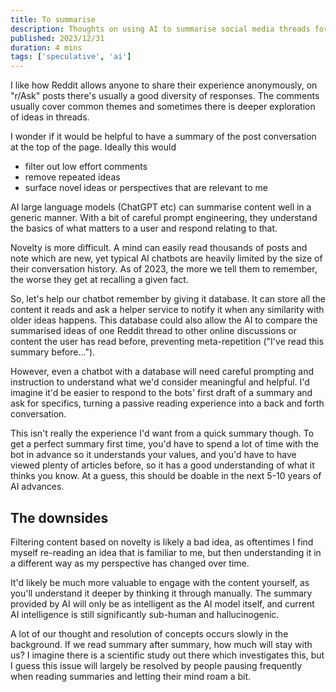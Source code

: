 ```yaml
---
title: To summarise
description: Thoughts on using AI to summarise social media threads for you.
published: 2023/12/31
duration: 4 mins
tags: ['speculative', 'ai']
---
```


I like how Reddit allows anyone to share their experience anonymously, on "r/Ask" posts there's usually a good diversity of responses. The comments usually cover common themes and sometimes there is deeper exploration of ideas in threads.

I wonder if it would be helpful to have a summary of the post conversation at the top of the page. Ideally this would

- filter out low effort comments
- remove repeated ideas
- surface novel ideas or perspectives that are relevant to me

AI large language models (ChatGPT etc) can summarise content well in a generic manner. With a bit of careful prompt engineering, they understand the basics of what matters to a user and respond relating to that.

Novelty is more difficult. A mind can easily read thousands of posts and note which are new, yet typical AI chatbots are heavily limited by the size of their conversation history. As of 2023, the more we tell them to remember, the worse they get at recalling a given fact.

So, let's help our chatbot remember by giving it database. It can store all the content it reads and ask a helper service to notify it when any similarity with older ideas happens. This database could also allow the AI to compare the summarised ideas of one Reddit thread to other online discussions or content the user has read before, preventing meta-repetition ("I've read this summary before...").

However, even a chatbot with a database will need careful prompting and instruction to understand what we'd consider meaningful and helpful. I'd imagine it'd be easier to respond to the bots' first draft of a summary and ask for specifics, turning a passive reading experience into a back and forth conversation.

This isn't really the experience I'd want from a quick summary though. To get a perfect summary first time, you'd have to spend a lot of time with the bot in advance so it understands your values, and you'd have to have viewed plenty of articles before, so it has a good understanding of what it thinks you know. At a guess, this should be doable in the next 5-10 years of AI advances.

## The downsides

Filtering content based on novelty is likely a bad idea, as oftentimes I find myself re-reading an idea that is familiar to me, but then understanding it in a different way as my perspective has changed over time.

It'd likely be much more valuable to engage with the content yourself, as you'll understand it deeper by thinking it through manually. The summary provided by AI will only be as intelligent as the AI model itself, and current AI intelligence is still significantly sub-human and hallucinogenic.

A lot of our thought and resolution of concepts occurs slowly in the background. If we read summary after summary, how much will stay with us? I imagine there is a scientific study out there which investigates this, but I guess this issue will largely be resolved by people pausing frequently when reading summaries and letting their mind roam a bit.
